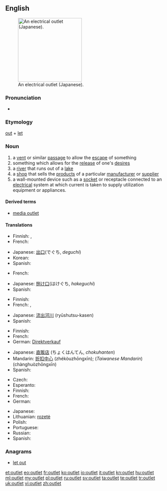 {{wikipedia}}
==English==
[[Image:OutletGround.jpg|thumb|200px|right|An electrical outlet (Japanese).]]

===Pronunciation===
* {{audio|en-us-outlet.ogg|Audio (US)}}

===Etymology===
[[out]] + [[let]]

===Noun===
{{en-noun}}

# a [[vent]] or similar [[passage]] to allow the [[escape]] of something
# something which allows for the [[release]] of one's [[desire]]s
# a [[river]] that runs out of a [[lake]]
# a [[shop]] that sells the [[product]]s of a particular [[manufacturer]] or [[supplier]]
# a wall-mounted device such as a [[socket]] or receptacle connected to an [[electrical]] system at which current is taken to supply utilization equipment or appliances.

====Derived terms====
* [[media outlet]]

====Translations====
{{trans-top|vent}}
* Finnish: {{t|fi|luukku}}, {{t|fi|aukko}}
* French: {{t+|fr|issue|f}}
{{trans-mid}}
* Japanese: [[出口]](でぐち, ''deguchi'')
* Korean: {{t|ko|출구 (chulgu)|sc=Hang}}
* Spanish: {{t|es|salida|f}}
{{trans-bottom}}

{{trans-top|release of desires}}
* French: {{t+|fr|exutoire|m}}
{{trans-mid}}
* Japanese: [[捌け口]](はけぐち, ''hakeguchi'')
* Spanish: {{t|es|desahogo}}
{{trans-bottom}}

{{trans-top|river}}
* Finnish: {{t|fi|laskujoki}}
* French: {{t+|fr|exutoire|m}}, {{t+|fr|dérivatif|m}}
{{trans-mid}}
* Japanese: [[流出河川]] (ryūshutsu-kasen)
* Spanish: {{t|es|salida al lago|f}}
{{trans-bottom}}

{{trans-top|shop}}
* Finnish: {{t|fi|liike}}
* French: {{t+|fr|magasin d’usine|m}}
* German: [[Direktverkauf]] {{m}}
{{trans-mid}}
* Japanese: [[直販店]] (ちょくはんてん, ''chokuhanten'')
* Mandarin: [[折扣中心]] (zhékòuzhōngxīn); (''Taiwanese Mandarin'') {{zh-ts|暢貨中心|畅货中心}} (chànghuòzhōngxīn)
* Spanish: {{t|es|minorista de marca|m}}
{{trans-bottom}}

{{trans-top|wall-mounted socket}}
* Czech: {{t|cs|zásuvka|f}}
* Esperanto: {{t|eo|kontaktingo}}
* Finnish: {{t|fi|pistorasia}}
* French: {{t+|fr|prise de courant|f}}
* German: {{t+|de|Steckdose|f}}
{{trans-mid}}
* Japanese: {{t+|ja|コンセント|tr=konsento}}
* Lithuanian: [[rozetė]] {{f}}
* Polish: {{t+|pl|gniazdko|n}}
* Portuguese: {{t+|pt|tomada|f}}
* Russian: {{t|ru|розетка}}
* Spanish: {{t-|es|enchufe|m}}
{{trans-bottom}}

===Anagrams===
* [[let out#English|let out]]

[[et:outlet]]
[[eo:outlet]]
[[fr:outlet]]
[[ko:outlet]]
[[io:outlet]]
[[it:outlet]]
[[kn:outlet]]
[[hu:outlet]]
[[ml:outlet]]
[[my:outlet]]
[[pl:outlet]]
[[ru:outlet]]
[[sv:outlet]]
[[ta:outlet]]
[[te:outlet]]
[[tr:outlet]]
[[uk:outlet]]
[[vi:outlet]]
[[zh:outlet]]